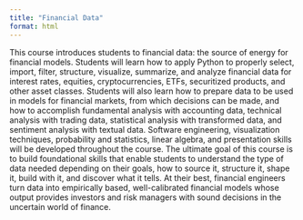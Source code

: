 ```yaml
---
title: "Financial Data"
format: html
---
```





This course introduces students to financial data: the source of energy for financial models.
Students will learn how to apply Python to properly select, import, filter, structure, visualize,
summarize, and analyze financial data for interest rates, equities, cryptocurrencies, ETFs,
securitized products, and other asset classes. Students will also learn how to prepare data to be
used in models for financial markets, from which decisions can be made, and how to accomplish
fundamental analysis with accounting data, technical analysis with trading data, statistical analysis
with transformed data, and sentiment analysis with textual data. Software engineering,
visualization techniques, probability and statistics, linear algebra, and presentation skills will be
developed throughout the course. The ultimate goal of this course is to build foundational skills
that enable students to understand the type of data needed depending on their goals, how to
source it, structure it, shape it, build with it, and discover what it tells. At their best, financial
engineers turn data into empirically based, well-calibrated financial models whose output
provides investors and risk managers with sound decisions in the uncertain world of finance.